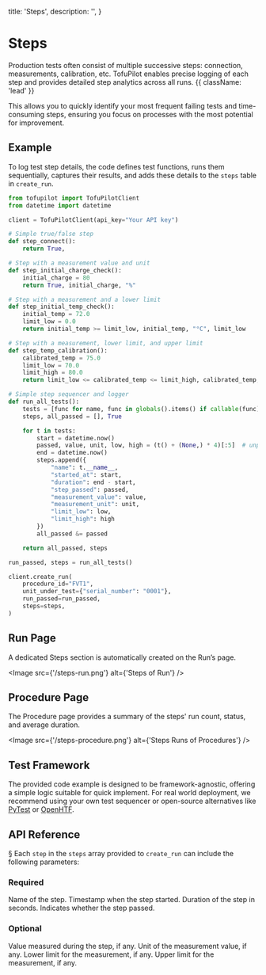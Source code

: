   title: 'Steps',
  description: '',
}

# Steps

Production tests often consist of multiple successive steps: connection, measurements, calibration, etc. TofuPilot enables precise logging of each step and provides detailed step analytics across all runs. {{ className: 'lead' }}

This allows you to quickly identify your most frequent failing tests and time-consuming steps, ensuring you focus on processes with the most potential for improvement.

## Example

To log test step details, the code defines test functions, runs them sequentially, captures their results, and adds these details to the `steps` table in `create_run`.

```python {{ title: 'create_run_with_steps.py'}}
from tofupilot import TofuPilotClient
from datetime import datetime

client = TofuPilotClient(api_key="Your API key")

# Simple true/false step
def step_connect():
    return True,

# Step with a measurement value and unit
def step_initial_charge_check():
    initial_charge = 80
    return True, initial_charge, "%"

# Step with a measurement and a lower limit
def step_initial_temp_check():
    initial_temp = 72.0
    limit_low = 0.0
    return initial_temp >= limit_low, initial_temp, "°C", limit_low

# Step with a measurement, lower limit, and upper limit
def step_temp_calibration():
    calibrated_temp = 75.0
    limit_low = 70.0
    limit_high = 80.0
    return limit_low <= calibrated_temp <= limit_high, calibrated_temp, "°C", limit_low, limit_high

# Simple step sequencer and logger
def run_all_tests():
    tests = [func for name, func in globals().items() if callable(func) and name.startswith("step_")]
    steps, all_passed = [], True

    for t in tests:
        start = datetime.now()
        passed, value, unit, low, high = (t() + (None,) * 4)[:5]  # unpack with default None
        end = datetime.now()
        steps.append({
            "name": t.__name__,
            "started_at": start,
            "duration": end - start,
            "step_passed": passed,
            "measurement_value": value,
            "measurement_unit": unit,
            "limit_low": low,
            "limit_high": high
        })
        all_passed &= passed

    return all_passed, steps

run_passed, steps = run_all_tests()

client.create_run(
    procedure_id="FVT1",
    unit_under_test={"serial_number": "0001"},
    run_passed=run_passed,
    steps=steps,
)
```

## Run Page

A dedicated Steps section is automatically created on the Run’s page.

<Image src={'/steps-run.png'} alt={'Steps of Run'} />

## Procedure Page

The Procedure page provides a summary of the steps' run count, status, and average duration.

<Image src={'/steps-procedure.png'} alt={'Steps Runs of Procedures'} />

## Test Framework

The provided code example is designed to be framework-agnostic, offering a simple logic suitable for quick implement. For real world deployment, we recommend using your own test sequencer or open-source alternatives like [PyTest](https://docs.pytest.org/en/8.2.x/) or [OpenHTF](https://www.openhtf.com/).

## API Reference
§
Each `step` in the `steps` array provided to `create_run` can include the following parameters:

### Required

<Properties>
  <Property name="name" type="string">
    Name of the step.
  </Property>
  <Property name="started_at" type="datetime">
    Timestamp when the step started.
  </Property>
  <Property name="duration" type="float">
    Duration of the step in seconds.
  </Property>
  <Property name="step_passed" type="bool">
    Indicates whether the step passed.
  </Property>
</Properties>

### Optional

<Properties>
  <Property name="measurement_value" type="number or None">
    Value measured during the step, if any.
  </Property>
  <Property name="measurement_unit" type="string or None">
    Unit of the measurement value, if any.
  </Property>
  <Property name="limit_low" type="number or None">
    Lower limit for the measurement, if any.
  </Property>
  <Property name="limit_high" type="number or None">
    Upper limit for the measurement, if any.
  </Property>
</Properties>
